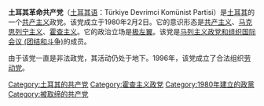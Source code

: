 {{共产党}}
'''土耳其革命共产党'''（[[土耳其语|土耳其语]]：Türkiye Devrimci Komünist Partisi）是[[土耳其|土耳其]]的一个[[共产主义|共产主义]]政党。该党成立于1980年2月2日。它的意识形态是[[共产主义|共产主义]]、[[马克思列宁主义|马克思列宁主义]]、[[霍查主义|霍查主义]]。它的政治立场是[[极左翼|极左翼]]。该党是[[马列主义政党和组织国际会议_(团结和斗争)|马列主义政党和组织国际会议 (团结和斗争)]]的成员。

由于该党一直是非法政党，其活动仍处于地下。1996年，该党成立了合法组织[[劳动党_(土耳其)|劳动党]]。

{{中东的共产党}}
{{马列主义政党和组织国际会议 (团结和斗争)}}

[[Category:土耳其的共产党|Category:土耳其的共产党]]
[[Category:霍查主义政党|Category:霍查主义政党]]
[[Category:1980年建立的政黨|Category:1980年建立的政黨]]
[[Category:被取缔的共产党|Category:被取缔的共产党]]